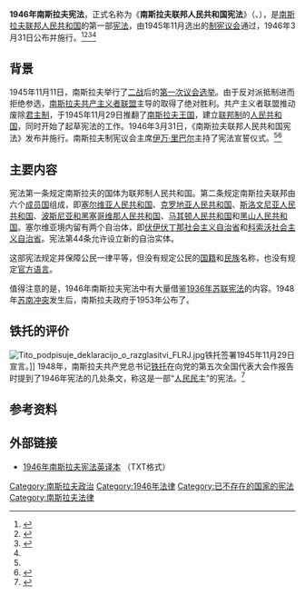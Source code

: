 {{NoteTA|G1=地名}}
{{infobox constitution
|document_name = 1946年南斯拉夫宪法
| image                = Ustav46.png
| caption              = 颁布宪法的命令
| orig_lang_code       = sr
| title_orig           = Устав Федеративне Народне Републике Југославије
| jurisdiction         = {{flag|SFR Yugoslavia|name=南斯拉夫联邦人民共和国}}
| date_effective       = 1946年3月31日
| system               = 联邦制人民共和国
| federalism           = 六个加盟共和国，其中塞尔维亚有两个自治体
| date_repealed        = 1963年4月7日
| date_last_amended    = 1952年
| supersedes           = {{le|1931年南斯拉夫宪法|1931 Yugoslav Constitution}}
}}
'''1946年南斯拉夫宪法'''，正式名称为《'''南斯拉夫联邦人民共和国宪法'''》（{{lang-sr|Устав Федеративне Народне Републике Југославије}}、{{lang-hr|Ustav Federativne Narodne Republike Jugoslavije}}），是[[南斯拉夫聯邦人民共和國|南斯拉夫联邦人民共和国]]的第一部[[宪法|宪法]]，由1945年11月选出的[[制宪议会|制宪议会]]通过，1946年3月31日公布并施行。<ref>{{Cite book|title=Histoire du peuple serbe|publisher=L’Age d’Homme|year=2005|isbn=9782825119587|location=Lausanne|pages=358|editor-last=Bataković|editor-first=Dušan T.|last=|first=|language=fr|trans-title=塞尔维亚人的历史}}</ref><ref name=":0">{{Cite book|title=The Serbs|last=Ćirković|first=Sima|publisher=Blackwell Publishing|year=2004|isbn=9781405142915|location=Malden|pages=274}}</ref><ref>{{Cite book|title=The History of Serbia|url=https://archive.org/details/historyofserbia0000coxj|last=Cox|first=John K|publisher=Greenwood Press|year=2002|isbn=9780313312908|location=Westport, Connecticut|pages=[https://archive.org/details/historyofserbia0000coxj/page/104 104]}}</ref><ref name=":1" />{{Rp|154, 157}}

== 背景 ==
1945年11月11日，南斯拉夫举行了[[二战|二战]]后的[[1945年南斯拉夫议会选举|第一次议会选举]]。由于反对派抵制进而拒绝参选，[[南斯拉夫共產主義者聯盟|南斯拉夫共产主义者联盟]]主导的{{Le|南斯拉夫人民阵线|People's Front of Yugoslavia}}取得了绝对胜利。共产主义者联盟推动废除[[君主制|君主制]]，于1945年11月29日推翻了[[南斯拉夫王國|南斯拉夫王国]]，建立[[联邦制|联邦制]]的[[人民共和国|人民共和国]]，同时开始了起草宪法的工作。1946年3月31日，《南斯拉夫联邦人民共和国宪法》发布并施行。南斯拉夫制宪议会主席[[伊萬·里巴爾|伊万·里巴尔]]主持了宪法宣誓仪式。<ref name=":0" /><ref name=":1">{{Cite book|title=Serbia: The History behind the Name|last=Pavlowitch|first=Stevan K|publisher=Hurst & Company|year=2002|isbn=9781850654773|location=London|pages=}}</ref>{{Rp|159}}

== 主要内容 ==
宪法第一条规定南斯拉夫的国体为联邦制人民共和国。第二条规定南斯拉夫联邦由六个[[联邦制国家成员|成员国]]组成，即[[塞尔维亚人民共和国|塞尔维亚人民共和国]]、[[克羅地亞人民共和國|克罗地亚人民共和国]]、[[斯洛文尼亚社会主义共和国|斯洛文尼亚人民共和国]]、[[波斯尼亚和黑塞哥维那社会主义共和国|波斯尼亚和黑塞哥维那人民共和国]]、[[马其顿社会主义共和国|马其顿人民共和国]]和[[黑山社会主义共和国|黑山人民共和国]]。塞尔维亚境内留有两个自治体，即[[伏伊伏丁那社会主义自治省|伏伊伏丁那社会主义自治省]]和[[科索沃社会主义自治省|科索沃社会主义自治省]]。宪法第44条允许设立新的自治实体。

这部宪法规定并保障公民一律平等，但没有规定公民的[[国籍|国籍]]和[[民族|民族]]名称，也没有规定[[官方语言|官方语言]]。

值得注意的是，1946年南斯拉夫宪法中有大量借鉴[[1936年苏联宪法|1936年苏联宪法]]的内容。1948年[[苏南冲突|苏南冲突]]发生后，南斯拉夫政府于1953年公布了{{Le|1953年南斯拉夫宪法修订|1953 Yugoslav constitutional amendments|新的宪法}}。

== 铁托的评价 ==
[[File:Tito_podpisuje_deklaracijo_o_razglasitvi_FLRJ.jpg|thumb]]铁托签署1945年11月29日宣言。]]
1948年，南斯拉夫共产党总书记[[铁托|铁托]]在向党的第五次全国代表大会作报告时提到了1946年宪法的几处条文，称这是一部“[[人民民主|人民民主]]”的宪法。<ref>{{cite book|editor-last=Christman|editor-first=Henry M.|title=The Essential Tito|publisher=St. Martin's Press|year=1970|p=56}}</ref>
{{Cquote|1=
就拿《宪法》第1条来说，原文是：

“南斯拉夫联邦人民共和国是共和体制的联邦国家，是由享有平等权利的人们组成的共同体。他们在自决权——包括脱离联邦的权利——的基础上，表达了想要在一个共同国家里生活的愿望”。

这就是解决国民平等问题的要义，这就是付诸实践的规定。

那么更进一步，解决这个国家的议会的平衡问题的要义是什么？又是怎样实践的？

第6条说：“南斯拉夫人民共和国的国家权力来自人民，属于人民。人民通过自由选举的权力机关来实行权力，权力机构又来自各地的人民议会、各加盟共和国的议会直到全国国民议会。人民的权力机关发源于伟大的反法西斯解放战争，是那场艰苦斗争最根本的结晶。”

因此，这部《宪法》保证了——不如说是规定了——战争的胜利成果不被窃取，那胜利的成果，就是人民的权力，真正属于人民的民主的权力。
}}

== 参考资料 ==

{{Reflist}}

==外部链接==
* [http://www.worldstatesmen.org/Yugoslavia_1946.txt 1946年南斯拉夫宪法英译本] {{Wayback|url=http://www.worldstatesmen.org/Yugoslavia_1946.txt |date=20210429184113 }}（TXT格式）
{{南斯拉夫主题}}
[[Category:南斯拉夫政治|Category:南斯拉夫政治]]
[[Category:1946年法律|Category:1946年法律]]
[[Category:已不存在的国家的宪法|Category:已不存在的国家的宪法]]
[[Category:南斯拉夫法律|Category:南斯拉夫法律]]